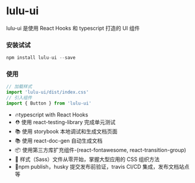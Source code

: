 
<Meta title='Introduction' />

# lulu-ui

lulu-ui 是使用 React Hooks 和 typescript 打造的 UI 组件

### 安装试试

```js
npm install lulu-ui --save
```

### 使用

```javascript
// 加载样式
import 'lulu-ui/dist/index.css'
// 引入组件
import { Button } from 'lulu-ui'
```

- 🔥typescript with React Hooks
- ⛑️ 使用 react-testing-library 完成单元测试
- 📚 使用 storybook 本地调试和生成文档页面
- 📚 使用 react-doc-gen 自动生成文档
- 📦 使用第三方库扩充组件-(react-fontawesome, react-transition-group)
- 🌹 样式（Sass）文件从零开始，掌握大型应用的 CSS 组织方法
- 🎉npm publish，husky 提交发布前验证，travis CI/CD 集成，发布文档站点等
